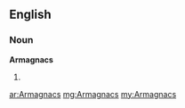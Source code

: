 ==English==

===Noun===
'''Armagnacs'''

# {{plural of|[[Armagnac]]}}

[[ar:Armagnacs]]
[[mg:Armagnacs]]
[[my:Armagnacs]]